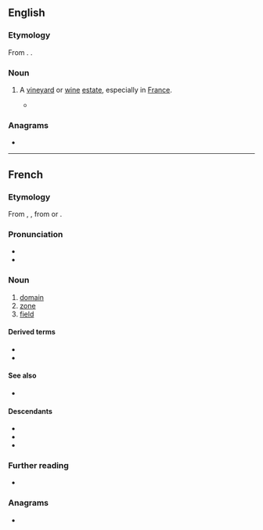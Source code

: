 ==English==

===Etymology===
From {{bor|en|fr|domaine|t=zone, estate}}. {{doublet|en|domain}}.

===Noun===
{{en-noun}}

# {{lb|en|wine}} A [[vineyard]] or [[wine]] [[estate]], especially in [[France]].
#* {{quote-book|en|year=2016|author=[[w:Ian McEwan|Ian McEwan]]|title=[[w:Nutshell (novel)|Nutshell]]|publisher=Vintage|page=52|passage=Put [...] a gun to my head to name the '''domaine''', I would blurt out la Romanée-Conti, for the spicy cassis and black cherry alone.}}

===Anagrams===
* {{anagrams|en|a=adeimno|amidone|on a dime}}

----

==French==

===Etymology===
From {{inh|fr|fro|domaine}}, {{m|fro|demaine}}, from {{der|fr|la|dominium}} or {{m|la|dominicus}}.

===Pronunciation===
* {{fr-IPA}}
* {{audio|fr|Fr-domaine.ogg|Audio}}

===Noun===
{{fr-noun|m}}

# [[domain]]
# [[zone]]
# [[field]] {{gloss|of study etc.}}
#: {{coi|fr|'''domaine''' scientifique}}
#: {{coi|fr|'''domaine''' informatique}}

====Derived terms====
* {{l|fr|domaine public}}
* {{l|fr|nom de domaine}}

====See also====
* {{l|fr|dominer}}

====Descendants====
* {{desc|en|domaine|bor=1}}
* {{desc|de|Domäne|bor=1}}
* {{desc|ro|domeniu|bor=1}}

===Further reading===
* {{R:TLFi}}

===Anagrams===
* {{l|fr|émondai}}